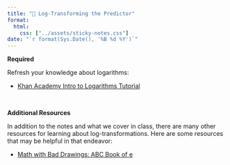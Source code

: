 ```yaml
---
title: "📖 Log-Transforming the Predictor"
format:
  html:
    css: ["../assets/sticky-notes.css"]
date: "`r format(Sys.Date(), '%B %d %Y')`"
---
```



**Required**

Refresh your knowledge about logarithms:

- [Khan Academy Intro to Logarithms Tutorial](https://www.khanacademy.org/math/algebra2/exponential-and-logarithmic-functions/introduction-to-logarithms/v/logarithms)

<br />


**Additional Resources**

In addition to the notes and what we cover in class, there are many other resources for learning about log-transformations. Here are some resources that may be helpful in that endeavor:

- [Math with Bad Drawings: ABC Book of e](https://mathwithbaddrawings.com/2018/02/05/the-abc-book-of-e/)

